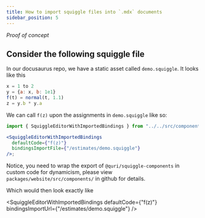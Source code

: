 ```yaml
---
title: How to import squiggle files into `.mdx` documents
sidebar_position: 5
---
```



_Proof of concept_

## Consider the following squiggle file

In our docusaurus repo, we have a static asset called `demo.squiggle`. It looks like this

```js
x = 1 to 2
y = {a: x, b: 1e1}
f(t) = normal(t, 1.1)
z = y.b * y.a
```

We can call `f(z)` upon the assignments in `demo.squiggle` like so:

```jsx
import { SquiggleEditorWithImportedBindings } from "../../src/components/SquiggleEditor";

<SquiggleEditorWithImportedBindings
  defaultCode={"f(z)"}
  bindingsImportFile={"/estimates/demo.squiggle"}
/>;
```

Notice, you need to wrap the export of `@quri/squiggle-components` in custom code for dynamicism, please view `packages/website/src/components/` in github for details.

Which would then look exactly like

<SquiggleEditorWithImportedBindings
  defaultCode={"f(z)"}
  bindingsImportUrl={"/estimates/demo.squiggle"}
/>
